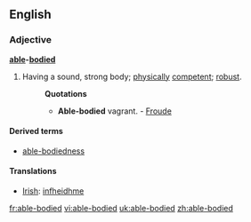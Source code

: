 ==English==
===Adjective===
'''[[able]]-[[body|bodied]]'''

#Having a sound, strong body; [[physically]] [[competent]]; [[robust]].
#:'''Quotations'''
#:*'''Able-bodied''' vagrant. - [[Froude]]

====Derived terms====
*[[able-bodiedness]]

====Translations====
*[[Irish]]: [[infheidhme]]

[[fr:able-bodied]]
[[vi:able-bodied]]
[[uk:able-bodied]]
[[zh:able-bodied]]